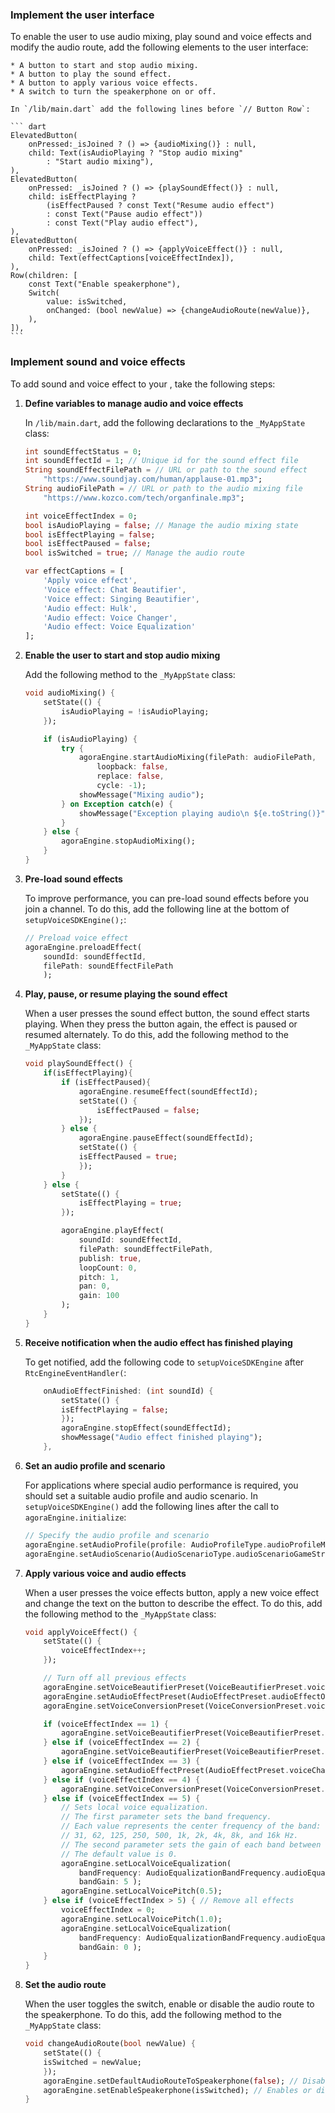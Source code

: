 <PlatformWrapper platform="flutter">

### Implement the user interface

To enable the user to use audio mixing, play sound and voice effects and modify the audio route, add the following elements to the user interface:

    * A button to start and stop audio mixing.
    * A button to play the sound effect.
    * A button to apply various voice effects.
    * A switch to turn the speakerphone on or off.

    In `/lib/main.dart` add the following lines before `// Button Row`:

    ``` dart
    ElevatedButton(
        onPressed:_isJoined ? () => {audioMixing()} : null,
        child: Text(isAudioPlaying ? "Stop audio mixing" 
            : "Start audio mixing"),
    ),
    ElevatedButton(
        onPressed: _isJoined ? () => {playSoundEffect()} : null,
        child: isEffectPlaying ?
            (isEffectPaused ? const Text("Resume audio effect") 
            : const Text("Pause audio effect"))
            : const Text("Play audio effect"),
    ),
    ElevatedButton(
        onPressed: _isJoined ? () => {applyVoiceEffect()} : null,
        child: Text(effectCaptions[voiceEffectIndex]),
    ),
    Row(children: [
        const Text("Enable speakerphone"),
        Switch(
            value: isSwitched,
            onChanged: (bool newValue) => {changeAudioRoute(newValue)},
        ),
    ]),
    ```

### Implement sound and voice effects

To add sound and voice effect to your <Vpl k="CLIENT" />, take the following steps:

1. **Define variables to manage audio and voice effects**

    In `/lib/main.dart`, add the following declarations to the `_MyAppState` class:

    ``` dart
    int soundEffectStatus = 0;
    int soundEffectId = 1; // Unique id for the sound effect file
    String soundEffectFilePath = // URL or path to the sound effect
        "https://www.soundjay.com/human/applause-01.mp3";
    String audioFilePath = // URL or path to the audio mixing file
        "https://www.kozco.com/tech/organfinale.mp3";
    
    int voiceEffectIndex = 0;
    bool isAudioPlaying = false; // Manage the audio mixing state
    bool isEffectPlaying = false;
    bool isEffectPaused = false;
    bool isSwitched = true; // Manage the audio route

    var effectCaptions = [
        'Apply voice effect',
        'Voice effect: Chat Beautifier',
        'Voice effect: Singing Beautifier',
        'Audio effect: Hulk',
        'Audio effect: Voice Changer',
        'Audio effect: Voice Equalization'
    ];
    ```

1. **Enable the user to start and stop audio mixing**
        
    Add the following method to the `_MyAppState` class:
        
    ``` dart
    void audioMixing() {
        setState(() {
            isAudioPlaying = !isAudioPlaying;
        });

        if (isAudioPlaying) {
            try {
                agoraEngine.startAudioMixing(filePath: audioFilePath,
                    loopback: false,
                    replace: false,
                    cycle: -1);
                showMessage("Mixing audio");
            } on Exception catch(e) {
                showMessage("Exception playing audio\n ${e.toString()}");
            }
        } else {
            agoraEngine.stopAudioMixing();
        }
    }
    ```

1. **Pre-load sound effects**

    To improve performance, you can pre-load sound effects before you join a channel. To do this, add the following line at the bottom of `setupVoiceSDKEngine();`:

    ``` dart
    // Preload voice effect
    agoraEngine.preloadEffect(
        soundId: soundEffectId, 
        filePath: soundEffectFilePath
        );
    ```

1. **Play, pause, or resume playing the sound effect**

    When a user presses the sound effect button, the sound effect starts playing. When they press the button again, the effect is paused or resumed alternately. To do this, add the following method to the `_MyAppState` class:

    ``` dart
    void playSoundEffect() {
        if(isEffectPlaying){
            if (isEffectPaused){
                agoraEngine.resumeEffect(soundEffectId);
                setState(() {
                    isEffectPaused = false;
                });
            } else {
                agoraEngine.pauseEffect(soundEffectId);
                setState(() {
                isEffectPaused = true;
                });
            }
        } else {
            setState(() {
                isEffectPlaying = true;
            });

            agoraEngine.playEffect(
                soundId: soundEffectId,
                filePath: soundEffectFilePath,
                publish: true,
                loopCount: 0,
                pitch: 1,
                pan: 0,
                gain: 100
            );
        }
    }
    ```

1. **Receive notification when the audio effect has finished playing**

    To get notified, add the following code to `setupVoiceSDKEngine` after `RtcEngineEventHandler(`:

    ``` dart
        onAudioEffectFinished: (int soundId) {
            setState(() {
            isEffectPlaying = false;
            });
            agoraEngine.stopEffect(soundEffectId);
            showMessage("Audio effect finished playing");
        },
    ```


1. **Set an audio profile and scenario**

    For applications where special audio performance is required, you should set a suitable audio profile and audio scenario. In `setupVoiceSDKEngine()` add the following lines after the call to `agoraEngine.initialize`:

    ``` dart
    // Specify the audio profile and scenario
    agoraEngine.setAudioProfile(profile: AudioProfileType.audioProfileMusicHighQualityStereo);
    agoraEngine.setAudioScenario(AudioScenarioType.audioScenarioGameStreaming);
    ```

1. **Apply various voice and audio effects**

    When a user presses the voice effects button, apply a new voice effect and change the text on the button to describe the effect. To do this, add the following method to the `_MyAppState` class:

    ``` dart
    void applyVoiceEffect() {
        setState(() {
            voiceEffectIndex++;
        });

        // Turn off all previous effects
        agoraEngine.setVoiceBeautifierPreset(VoiceBeautifierPreset.voiceBeautifierOff );
        agoraEngine.setAudioEffectPreset(AudioEffectPreset.audioEffectOff);
        agoraEngine.setVoiceConversionPreset(VoiceConversionPreset.voiceConversionOff);

        if (voiceEffectIndex == 1) {
            agoraEngine.setVoiceBeautifierPreset(VoiceBeautifierPreset.chatBeautifierMagnetic);
        } else if (voiceEffectIndex == 2) {
            agoraEngine.setVoiceBeautifierPreset(VoiceBeautifierPreset.singingBeautifier);
        } else if (voiceEffectIndex == 3) {
            agoraEngine.setAudioEffectPreset(AudioEffectPreset.voiceChangerEffectHulk);
        } else if (voiceEffectIndex == 4) {
            agoraEngine.setVoiceConversionPreset(VoiceConversionPreset.voiceChangerBass);
        } else if (voiceEffectIndex == 5) {
            // Sets local voice equalization.
            // The first parameter sets the band frequency. 
            // Each value represents the center frequency of the band:
            // 31, 62, 125, 250, 500, 1k, 2k, 4k, 8k, and 16k Hz.
            // The second parameter sets the gain of each band between -15 and 15 dB.
            // The default value is 0.
            agoraEngine.setLocalVoiceEqualization(
                bandFrequency: AudioEqualizationBandFrequency.audioEqualizationBand1k,
                bandGain: 5 );
            agoraEngine.setLocalVoicePitch(0.5);
        } else if (voiceEffectIndex > 5) { // Remove all effects
            voiceEffectIndex = 0;
            agoraEngine.setLocalVoicePitch(1.0);
            agoraEngine.setLocalVoiceEqualization(
                bandFrequency: AudioEqualizationBandFrequency.audioEqualizationBand1k,
                bandGain: 0 );
        }
    }
    ```

1. **Set the audio route**

    When the user toggles the switch, enable or disable the audio route to the speakerphone. To do this, add the following method to the `_MyAppState` class:

    ``` dart
    void changeAudioRoute(bool newValue) {
        setState(() {
        isSwitched = newValue;
        });
        agoraEngine.setDefaultAudioRouteToSpeakerphone(false); // Disables the default audio route.
        agoraEngine.setEnableSpeakerphone(isSwitched); // Enables or disables the speakerphone temporarily.
    }
    ```

</PlatformWrapper>
